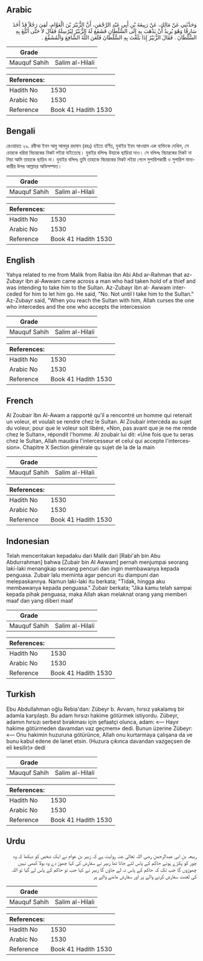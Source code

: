 ## Arabic


<div dir="rtl" lang="ar" style={{fontSize:'larger',backgroundColor:'#f8f9fa',padding:20}}>
وَحَدَّثَنِي عَنْ مَالِكٍ، عَنْ رَبِيعَةَ بْنِ أَبِي عَبْدِ الرَّحْمَنِ، أَنَّ الزُّبَيْرَ بْنَ الْعَوَّامِ، لَقِيَ رَجُلاً قَدْ أَخَذَ سَارِقًا وَهُوَ يُرِيدُ أَنْ يَذْهَبَ بِهِ إِلَى السُّلْطَانِ فَشَفَعَ لَهُ الزُّبَيْرُ لِيُرْسِلَهُ فَقَالَ لاَ حَتَّى أَبْلُغَ بِهِ السُّلْطَانَ ‏.‏ فَقَالَ الزُّبَيْرُ إِذَا بَلَغْتَ بِهِ السُّلْطَانَ فَلَعَنَ اللَّهُ الشَّافِعَ وَالْمُشَفِّعَ ‏.‏
</div>
<div style={{backgroundColor:'#f8f9fa',padding:20, marginBottom: 10}}><table> <thead> <tr> <th>Grade</th> <th></th> </tr> </thead> <tbody> <tr><td>Mauquf Sahih</td><td>Salim al-Hilali</td></tr></tbody></table><table> <thead> <tr> <th>References:</th> <th></th> </tr> </thead> <tbody><tr><td>Hadith No</td><td>1530</td></tr><tr><td>Arabic No</td><td>1530</td></tr><tr><td>Reference</td><td>Book 41 Hadith 1530</td></tr></tbody></table></div>

## Bengali


<div dir="ltr" lang="bn" style={{fontSize:'larger',backgroundColor:'#f8f9fa',padding:20}}>
রেওয়ায়ত ২৯. রবীআ ইবন আবু আবদুর রহমান (রহঃ) হইতে বর্ণিত, যুবাইর ইবন আওয়াম এক ব্যক্তিকে দেখিল, সে চোরকে ধরিয়া বিচারকের নিকট লইয়া যাইতেছে। যুবাইর বলিলঃ উহাকে ছাড়িয়া দাও। সে বলিলঃ বিচারকের নিকট না নিয়া আমি তাহাকে ছাড়িব না। যুবাইর বলিলঃ তুমি তাহাকে বিচারকের নিকট লইয়া গেলে সুপারিশকারী ও সুপারিশ মান্যকারীর উপর আল্লাহর অভিসম্পাত।
</div>
<div style={{backgroundColor:'#f8f9fa',padding:20, marginBottom: 10}}><table> <thead> <tr> <th>Grade</th> <th></th> </tr> </thead> <tbody> <tr><td>Mauquf Sahih</td><td>Salim al-Hilali</td></tr></tbody></table><table> <thead> <tr> <th>References:</th> <th></th> </tr> </thead> <tbody><tr><td>Hadith No</td><td>1530</td></tr><tr><td>Arabic No</td><td>1530</td></tr><tr><td>Reference</td><td>Book 41 Hadith 1530</td></tr></tbody></table></div>

## English


<div dir="ltr" lang="en" style={{fontSize:'larger',backgroundColor:'#f8f9fa',padding:20}}>
Yahya related to me from Malik from Rabia ibn Abi Abd ar-Rahman that az-Zubayr ibn al-Awwam came across a man who had taken hold of a thief and was intending to take him to the Sultan. Az-Zubayr ibn al- Awwam interceded for him to let him go. He said, "No. Not until I take him to the Sultan." Az-Zubayr said, "When you reach the Sultan with him, Allah curses the one who intercedes and the one who accepts the intercession
</div>
<div style={{backgroundColor:'#f8f9fa',padding:20, marginBottom: 10}}><table> <thead> <tr> <th>Grade</th> <th></th> </tr> </thead> <tbody> <tr><td>Mauquf Sahih</td><td>Salim al-Hilali</td></tr></tbody></table><table> <thead> <tr> <th>References:</th> <th></th> </tr> </thead> <tbody><tr><td>Hadith No</td><td>1530</td></tr><tr><td>Arabic No</td><td>1530</td></tr><tr><td>Reference</td><td>Book 41 Hadith 1530</td></tr></tbody></table></div>

## French


<div dir="ltr" lang="fr" style={{fontSize:'larger',backgroundColor:'#f8f9fa',padding:20}}>
Al Zoubair Ibn Al-Awam a rapporté qu'il a rencontré un homme qui retenait un voleur, et voulait se rendre chez le Sultan. Al Zoubair intercéda au sujet du voleur, pour que le voleur soit libéré, «Non, pas avant que je ne me rende chez le Sultan», répondit l'homme. Al zoubair lui dit: «Une fois que tu seras chez le Sultan, Allah maudira l'intercesseur et celui qui accepte l'intercession». Chapitre X Section générale qu sujet de la de la main
</div>
<div style={{backgroundColor:'#f8f9fa',padding:20, marginBottom: 10}}><table> <thead> <tr> <th>Grade</th> <th></th> </tr> </thead> <tbody> <tr><td>Mauquf Sahih</td><td>Salim al-Hilali</td></tr></tbody></table><table> <thead> <tr> <th>References:</th> <th></th> </tr> </thead> <tbody><tr><td>Hadith No</td><td>1530</td></tr><tr><td>Arabic No</td><td>1530</td></tr><tr><td>Reference</td><td>Book 41 Hadith 1530</td></tr></tbody></table></div>

## Indonesian


<div dir="ltr" lang="id" style={{fontSize:'larger',backgroundColor:'#f8f9fa',padding:20}}>
Telah menceritakan kepadaku dari Malik dari [Rabi'ah bin Abu Abdurrahman] bahwa [Zubair bin Al Awwam] pernah menjumpai seorang laki-laki menangkap seorang pencuri dan ingin membawanya kepada penguasa. Zubair lalu meminta agar pencuri itu diampuni dan melepaskannya. Namun laki-laki itu berkata; "Tidak, hingga aku membawanya kepada penguasa." Zubair berkata; "Jika kamu telah sampai kepada pihak penguasa, maka Allah akan melaknat orang yang memberi maaf dan yang diberi maaf
</div>
<div style={{backgroundColor:'#f8f9fa',padding:20, marginBottom: 10}}><table> <thead> <tr> <th>Grade</th> <th></th> </tr> </thead> <tbody> <tr><td>Mauquf Sahih</td><td>Salim al-Hilali</td></tr></tbody></table><table> <thead> <tr> <th>References:</th> <th></th> </tr> </thead> <tbody><tr><td>Hadith No</td><td>1530</td></tr><tr><td>Arabic No</td><td>1530</td></tr><tr><td>Reference</td><td>Book 41 Hadith 1530</td></tr></tbody></table></div>

## Turkish


<div dir="ltr" lang="tr" style={{fontSize:'larger',backgroundColor:'#f8f9fa',padding:20}}>
Ebu Abdullahman oğlu Rebia'dan: Zübeyr b. Avvam, hırsız yakalamış bir adamla karşılaştı. Bu adam hırsızı hakime götürmek istiyordu. Zübeyr, adamın hırsızı serbest bırakması için şefaatçi olunca, adam: «— Hayır hakime götürmeden davamdan vaz geçmem» dedi. Bunun üzerine Zübeyr: «— Onu hakimin huzuruna götürünce, Allah onu kurtarmaya çalışana da ve bunu kabul edene de lanet etsin. (Huzura çıkınca davandan vazgeçsen de eli kesilir)» dedi
</div>
<div style={{backgroundColor:'#f8f9fa',padding:20, marginBottom: 10}}><table> <thead> <tr> <th>Grade</th> <th></th> </tr> </thead> <tbody> <tr><td>Mauquf Sahih</td><td>Salim al-Hilali</td></tr></tbody></table><table> <thead> <tr> <th>References:</th> <th></th> </tr> </thead> <tbody><tr><td>Hadith No</td><td>1530</td></tr><tr><td>Arabic No</td><td>1530</td></tr><tr><td>Reference</td><td>Book 41 Hadith 1530</td></tr></tbody></table></div>

## Urdu


<div dir="rtl" lang="ur" style={{fontSize:'larger',backgroundColor:'#f8f9fa',padding:20}}>
ربیعہ بن ابی عبدالرحمن رضی اللہ تعالیٰ عنہ روایت ہے کہ زبیر بن عوام نے ایک شخص کو دیکھا کہ وہ چور کو پکڑے ہوئے حاکم کے پاس لئے جاتا تھا زبیر نے سفارش کی کہا چھوڑ دے وہ بولا کبھی نہیں چھوڑوں گا جب تک کہ حاکم کے پاس نہ لے جاؤں گا زبیر نے کہا جب تو حاکم کے پاس لے گیا تو اللہ کی لعنت سفارش کرنے والے پر اور سفارش ماننے والے پر
</div>
<div style={{backgroundColor:'#f8f9fa',padding:20, marginBottom: 10}}><table> <thead> <tr> <th>Grade</th> <th></th> </tr> </thead> <tbody> <tr><td>Mauquf Sahih</td><td>Salim al-Hilali</td></tr></tbody></table><table> <thead> <tr> <th>References:</th> <th></th> </tr> </thead> <tbody><tr><td>Hadith No</td><td>1530</td></tr><tr><td>Arabic No</td><td>1530</td></tr><tr><td>Reference</td><td>Book 41 Hadith 1530</td></tr></tbody></table></div>